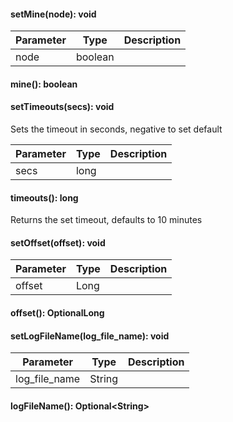 
#### setMine(node): void



| Parameter       | Type |  Description |
| --------------- | -------- | -------- |
| node | boolean |   |

#### mine(): boolean




#### setTimeouts(secs): void

Sets the timeout in seconds, negative to set default

| Parameter       | Type |  Description |
| --------------- | -------- | -------- |
| secs | long |   |

#### timeouts(): long

Returns the set timeout, defaults to 10 minutes


#### setOffset(offset): void



| Parameter       | Type |  Description |
| --------------- | -------- | -------- |
| offset | Long |   |

#### offset(): OptionalLong




#### setLogFileName(log_file_name): void



| Parameter       | Type |  Description |
| --------------- | -------- | -------- |
| log_file_name | String |   |

#### logFileName(): Optional&lt;String&gt;



